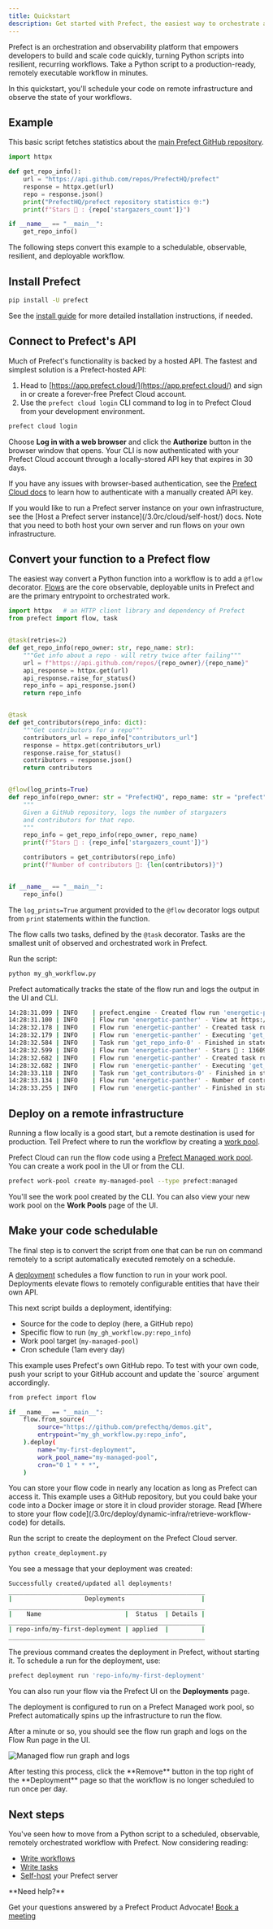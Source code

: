 ```yaml
---
title: Quickstart
description: Get started with Prefect, the easiest way to orchestrate and observe your data pipelines
---
```


Prefect is an orchestration and observability platform that empowers developers to build and scale code quickly, turning Python scripts into resilient, recurring workflows. Take a Python script to a production-ready, remotely executable workflow in minutes.

In this quickstart, you'll schedule your code on remote infrastructure and observe the state of your workflows.

## Example

This basic script fetches statistics about the [main Prefect GitHub repository](https://github.com/PrefectHQ/prefect).

```python
import httpx

def get_repo_info():
    url = "https://api.github.com/repos/PrefectHQ/prefect"
    response = httpx.get(url)
    repo = response.json()
    print("PrefectHQ/prefect repository statistics 🤓:")
    print(f"Stars 🌠 : {repo['stargazers_count']}")

if __name__ == "__main__":
    get_repo_info()
```

The following steps convert this example to a schedulable, observable, resilient, and deployable workflow.

## Install Prefect

```bash
pip install -U prefect
```

See the [install guide](/3.0rc/get-started/install/) for more detailed installation instructions, if needed.

## Connect to Prefect's API

Much of Prefect's functionality is backed by a hosted API. The fastest and simplest solution is a Prefect-hosted API:

1. Head to [https://app.prefect.cloud/](https://app.prefect.cloud/) and sign in or create a forever-free Prefect Cloud account.
1. Use the `prefect cloud login` CLI command to log in to Prefect Cloud from your development environment.

```bash
prefect cloud login
```

Choose **Log in with a web browser** and click the **Authorize** button in the browser window that opens.
Your CLI is now authenticated with your Prefect Cloud account through a locally-stored API key that expires in 30 days.

If you have any issues with browser-based authentication, see the [Prefect Cloud docs](/3.0rc/cloud/manage-users/api-keys/) to learn how to authenticate with a manually created API key.

<Note>
If you would like to run a Prefect server instance on your own infrastructure, see the [Host a Prefect server instance](/3.0rc/cloud/self-host/) docs.
Note that you need to both host your own server and run flows on your own infrastructure.
</Note>

## Convert your function to a Prefect flow

The easiest way convert a Python function into a workflow is to add a `@flow` decorator.
[Flows](/3.0rc/develop/write-workflows/) are the core observable, deployable units in Prefect and are the primary entrypoint to orchestrated work.

```python my_gh_workflow.py
import httpx   # an HTTP client library and dependency of Prefect
from prefect import flow, task


@task(retries=2)
def get_repo_info(repo_owner: str, repo_name: str):
    """Get info about a repo - will retry twice after failing"""
    url = f"https://api.github.com/repos/{repo_owner}/{repo_name}"
    api_response = httpx.get(url)
    api_response.raise_for_status()
    repo_info = api_response.json()
    return repo_info


@task
def get_contributors(repo_info: dict):
    """Get contributors for a repo"""
    contributors_url = repo_info["contributors_url"]
    response = httpx.get(contributors_url)
    response.raise_for_status()
    contributors = response.json()
    return contributors


@flow(log_prints=True)
def repo_info(repo_owner: str = "PrefectHQ", repo_name: str = "prefect"):
    """
    Given a GitHub repository, logs the number of stargazers
    and contributors for that repo.
    """
    repo_info = get_repo_info(repo_owner, repo_name)
    print(f"Stars 🌠 : {repo_info['stargazers_count']}")

    contributors = get_contributors(repo_info)
    print(f"Number of contributors 👷: {len(contributors)}")


if __name__ == "__main__":
    repo_info()
```

The `log_prints=True` argument provided to the `@flow` decorator logs output from `print` statements within the function.

The flow calls two tasks, defined by the `@task` decorator. Tasks are the smallest unit of observed and orchestrated work in Prefect.

Run the script:

```bash
python my_gh_workflow.py
```

Prefect automatically tracks the state of the flow run and logs the output in the UI and CLI.

```bash
14:28:31.099 | INFO    | prefect.engine - Created flow run 'energetic-panther' for flow 'repo-info'
14:28:31.100 | INFO    | Flow run 'energetic-panther' - View at https://app.prefect.cloud/account/123/workspace/abc/flow-runs/flow-run/xyz
14:28:32.178 | INFO    | Flow run 'energetic-panther' - Created task run 'get_repo_info-0' for task 'get_repo_info'
14:28:32.179 | INFO    | Flow run 'energetic-panther' - Executing 'get_repo_info-0' immediately...
14:28:32.584 | INFO    | Task run 'get_repo_info-0' - Finished in state Completed()
14:28:32.599 | INFO    | Flow run 'energetic-panther' - Stars 🌠 : 13609
14:28:32.682 | INFO    | Flow run 'energetic-panther' - Created task run 'get_contributors-0' for task 'get_contributors'
14:28:32.682 | INFO    | Flow run 'energetic-panther' - Executing 'get_contributors-0' immediately...
14:28:33.118 | INFO    | Task run 'get_contributors-0' - Finished in state Completed()
14:28:33.134 | INFO    | Flow run 'energetic-panther' - Number of contributors 👷: 30
14:28:33.255 | INFO    | Flow run 'energetic-panther' - Finished in state Completed('All states completed.')
```

## Deploy on a remote infrastructure

Running a flow locally is a good start, but a remote destination is used for production. Tell Prefect where to run the workflow by creating a [work pool](/3.0rc/deploy/dynamic-infra/control-runs/).

Prefect Cloud can run the flow code using a [Prefect Managed work pool](/3.0rc/deploy/serve-workflows/index). You can create a work pool in the UI or from the CLI.

```bash
prefect work-pool create my-managed-pool --type prefect:managed
```

You'll see the work pool created by the CLI. You can also view your new work pool on the **Work Pools** page of the UI.

## Make your code schedulable

The final step is to convert the script from one that can be run on command remotely to a script automatically executed remotely on a schedule. 

A [deployment](/3.0rc/deploy/serve-workflows/) schedules a flow function to run in your work pool. Deployments elevate flows to remotely configurable entities that have their own API.

This next script builds a deployment, identifying:

- Source for the code to deploy (here, a GitHub repo)
- Specific flow to run (`my_gh_workflow.py:repo_info`)
- Work pool target (`my-managed-pool`)
- Cron schedule (1am every day)

<Info>
This example uses Prefect's own GitHub repo. To test with your own code, push your script to your GitHub account and update the `source` argument accordingly.
</Info>

```bash create_deployment.py
from prefect import flow

if __name__ == "__main__":
    flow.from_source(
        source="https://github.com/prefecthq/demos.git",
        entrypoint="my_gh_workflow.py:repo_info",
    ).deploy(
        name="my-first-deployment",
        work_pool_name="my-managed-pool",
        cron="0 1 * * *",
    )
```

<Tip>
You can store your flow code in nearly any location as long as Prefect can access it. This example uses a GitHub repository, but you could bake your code into a Docker image or store it in cloud provider storage. Read [Where to store your flow code](/3.0rc/deploy/dynamic-infra/retrieve-workflow-code) for details.
</Tip>

Run the script to create the deployment on the Prefect Cloud server.

```bash
python create_deployment.py
```

You see a message that your deployment was created:

```bash
Successfully created/updated all deployments!
______________________________________________________
|                    Deployments                     |  
______________________________________________________
|    Name                       |  Status  | Details |
______________________________________________________
| repo-info/my-first-deployment | applied  |         |
______________________________________________________
```

The previous command creates the deployment in Prefect, without starting it. To schedule a run for the deployment, use:

```bash
prefect deployment run 'repo-info/my-first-deployment'
```

You can also run your flow via the Prefect UI on the **Deployments** page.

The deployment is configured to run on a Prefect Managed work pool, so Prefect automatically spins up the infrastructure to run the flow. 

After a minute or so, you should see the flow run graph and logs on the Flow Run page in the UI.

![Managed flow run graph and logs](/3.0rc/img/ui/qs-flow-run.png)

<Warning>
    After testing this process, click the **Remove** button in the top right of the **Deployment** page so that the workflow is no longer scheduled to run once per day.
</Warning>

## Next steps

You've seen how to move from a Python script to a scheduled, observable, remotely orchestrated workflow with Prefect. Now considering reading: 

* [Write workflows](/3.0rc/develop/write-workflows/index)
* [Write tasks](/3.0rc/develop/write-tasks/index)
* [Self-host](/3.0rc/cloud/self-host) your Prefect server


<Tip>
**Need help?**

Get your questions answered by a Prefect Product Advocate! [Book a meeting](https://calendly.com/prefect-experts/prefect-product-advocates?utm_campaign=prefect_docs_cloud&utm_content=prefect_docs&utm_medium=docs&utm_source=docs)
</Tip>
